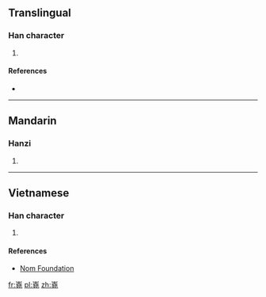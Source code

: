 ==Translingual==

===Han character===
{{Han char|rn=46|rad=山|as=12|sn=15|four=|canj=山土土山 (UGGU), X山土土山 (XUGGU)|ids=⿱[[山]][[堯]]}}

# {{defn|Han|sort=山12}}

====References====
* {{Han ref|kx=0320.131|dkj=08492|dj=0620.170|hdz=10796.080|uh=5DA4|ud=23972}}

----

==Mandarin==

===Hanzi===
{{cmn-hanzi|pin=[[yáo]] ([[yao2]])|wg=yao<sup>2</sup>}}

# {{defn|lang=cmn|sort=山12}}

----

==Vietnamese==

===Han character===
{{vi-readings|rs=山12| hanviet = nghèo}}

# {{defn|lang=vi|sort=山12}}

====References====
*[http://nomfoundation.org/common/nom_details.php?codepoint=5da4 Nom Foundation]

[[fr:嶤]]
[[pl:嶤]]
[[zh:嶤]]